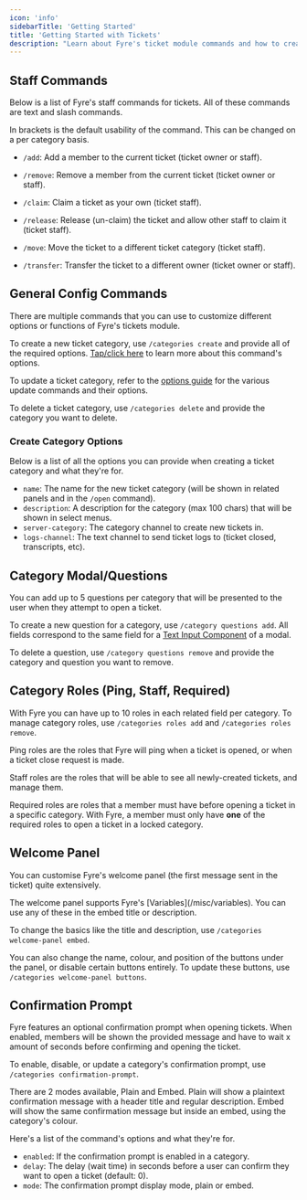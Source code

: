 ```yaml
---
icon: 'info'
sidebarTitle: 'Getting Started'
title: 'Getting Started with Tickets'
description: "Learn about Fyre's ticket module commands and how to create and manage ticket categories."
---
```


## Staff Commands
Below is a list of Fyre's staff commands for tickets. All of these commands are text and slash commands.

<Info>In brackets is the default usability of the command. This can be changed on a per category basis.</Info>

- `/add`: Add a member to the current ticket (ticket owner or staff).
- `/remove`: Remove a member from the current ticket (ticket owner or staff).

- `/claim`: Claim a ticket as your own (ticket staff).
- `/release`: Release (un-claim) the ticket and allow other staff to claim it (ticket staff).

- `/move`: Move the ticket to a different ticket category (ticket staff).
- `/transfer`: Transfer the ticket to a different owner (ticket owner or staff).


## General Config Commands
There are multiple commands that you can use to customize different options or functions of Fyre's tickets module.

To create a new ticket category, use `/categories create` and provide all of the required options.
[Tap/click here](#create-category-options) to learn more about this command's options.

To update a ticket category, refer to the [options guide](./options) for the various update commands and their options.

To delete a ticket category, use `/categories delete` and provide the category you want to delete.

### Create Category Options
Below is a list of all the options you can provide when creating a ticket category and what they're for.

- `name`: The name for the new ticket category (will be shown in related panels and in the `/open` command).
- `description`: A description for the category (max 100 chars) that will be shown in select menus.
- `server-category`: The category channel to create new tickets in.
- `logs-channel`: The text channel to send ticket logs to (ticket closed, transcripts, etc).


## Category Modal/Questions
You can add up to 5 questions per category that will be presented to the user when they attempt to open a ticket.

To create a new question for a category, use `/category questions add`.
All fields correspond to the same field for a
[Text Input Component](https://discord.com/developers/docs/components/reference#text-input)
of a modal.

To delete a question, use `/category questions remove` and provide the category and question you want to remove.


## Category Roles (Ping, Staff, Required)
With Fyre you can have up to 10 roles in each related field per category.
To manage category roles, use `/categories roles add` and `/categories roles remove`.

Ping roles are the roles that Fyre will ping when a ticket is opened, or when a ticket close request is made.

Staff roles are the roles that will be able to see all newly-created tickets, and manage them.

Required roles are roles that a member must have before opening a ticket in a specific category.
With Fyre, a member must only have **one** of the required roles to open a ticket in a locked category.


## Welcome Panel
You can customise Fyre's welcome panel (the first message sent in the ticket) quite extensively.

<Tip>
The welcome panel supports Fyre's [Variables](/misc/variables).
You can use any of these in the embed title or description.
</Tip>

To change the basics like the title and description, use `/categories welcome-panel embed`.

You can also change the name, colour, and position of the buttons under the panel, or disable certain buttons entirely.
To update these buttons, use `/categories welcome-panel buttons`.


## Confirmation Prompt
Fyre features an optional confirmation prompt when opening tickets.
When enabled, members will be shown the provided message and have to
wait x amount of seconds before confirming and opening the ticket.

To enable, disable, or update a category's confirmation prompt, use `/categories confirmation-prompt`.

There are 2 modes available, Plain and Embed.
Plain will show a plaintext confirmation message with a header title and regular description.
Embed will show the same confirmation message but inside an embed, using the category's colour.

Here's a list of the command's options and what they're for.

- `enabled`: If the confirmation prompt is enabled in a category.
- `delay`: The delay (wait time) in seconds before a user can confirm they want to open a ticket (default: 0).
- `mode`: The confirmation prompt display mode, plain or embed.
